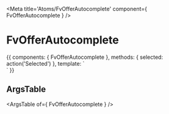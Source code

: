 
<Meta title='Atoms/FvOfferAutocomplete' component={ FvOfferAutocomplete } />

# FvOfferAutocomplete

<Canvas>
<Story name='Common' height='150px'>{{
  components: { FvOfferAutocomplete },
  methods: {
    selected: action('Selected')
  },
  template: `
  <div>
    <FvOfferAutocomplete
      :thirdPartyAccountId="5"
      @offers:selected="selected"
    >
    </FvOfferAutocomplete>
  </div>`
}}</Story>
</Canvas>

## ArgsTable

<ArgsTable of={ FvOfferAutocomplete } />
